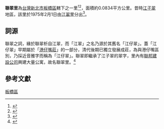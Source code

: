 
{{Coord|25.0254444|121.4681133|source:GoogleMaps|display=title}}
{{ROC Village or Li Info|
City/CountyName=新北市|
DivName=板橋區|
Village/LiName=聯翠|
Village/Li=里|
OldName =|
Longitude =|
Latitude =|
AreaTotal =0.0834|
HouseholdTotal=1,633|
PopTotal =3,961|
YearMonth=2010年1月|
Head =吳麗梅|
Male =|
Female =|
Sub =17|
Website =|
Neighbors =|
MapLocation =|
Address =光武街24巷1號|
DataSource =
}}

'''聯翠里'''為[[台灣|台灣]][[新北市|新北市]][[板橋區_(台灣)|板橋區]]轄下之一里<ref>{{cite book|title= 臺灣鄉土全誌|year=1996|publisher=中一出版社}}</ref><ref>{{cite book|title=臺灣全志: 政治志·建置沿革篇|year=2007|publisher=國史館臺灣文獻館}}</ref>，面積約0.0834平方公里。昔時[[江子翠|江子翠]]地區，該里於1975年2月1日由[[江翠里|江翠里]]分出<ref>{{cite web|title=板橋區公所網站|work=各里介紹|accessdate=2015-03-11}}</ref>。

==詞源==
聯翠之詞，緣於聯翠析自江翠，而「江翠」之名乃源於其舊名「江仔翠」。蓋「江仔翠」早期屬於「[[港仔嘴|港仔嘴莊]]」的一部分，清代後期已獨立發展成莊，為與港仔嘴區別，乃採近音雅字而稱為「江仔翠」。聯翠即繼承了江子翠的翠字，里內有[[林榮三|聯邦建設公司]]興建大量公寓，故名聯翠里。<ref>{{Cite web |url=http://village.banciao.gov.tw/liabout.php?li_id=135 |title=《新北市-板橋區-江翠里-介紹》，板橋區鄰里資訊服務網 |access-date=2015-03-12 |archive-url=https://web.archive.org/web/20150402111625/http://village.banciao.gov.tw/liabout.php?li_id=135 |archive-date=2015-04-02 |dead-url=yes }}</ref>{{r|板橋市志1988}}{{rp|11}}

==參考文獻==
{{reflist|refs=
<ref name="板橋市志1988">{{cite book|author1=張馥堂, 張錦松, 盛清沂, 吳基瑞|title=《板橋市志》|date=1988年|publisher=板橋市公所}}</ref>
}}
{{新北市板橋區}}

[[Category:新北市的里|板橋區]]